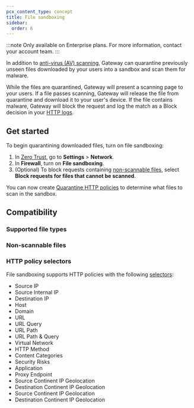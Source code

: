 ```yaml
---
pcx_content_type: concept
title: File sandboxing
sidebar:
  order: 6
---
```



:::note
Only available on Enterprise plans. For more information, contact your account team.
:::

In addition to [anti-virus (AV) scanning](/cloudflare-one/policies/gateway/http-policies/antivirus-scanning/), Gateway can quarantine previously unseen files downloaded by your users into a sandbox and scan them for malware.

While the files are quarantined, Gateway will present a scanning page to your users. If a file passes scanning, Gateway will release the file from quarantine and download it to your user's device. If the file contains malware, Gateway will block the request and log the match as a Block decision in your [HTTP logs](/cloudflare-one/insights/logs/gateway-logs/#http-logs).

## Get started

To begin quarantining downloaded files, turn on file sandboxing:

1. In [Zero Trust](https://one.dash.cloudflare.com), go to **Settings** > **Network**.
2. In **Firewall**, turn on **File sandboxing**.
3. (Optional) To block requests containing [non-scannable files](#non-scannable-files), select **Block requests for files that cannot be scanned**.

You can now create [Quarantine HTTP policies](/cloudflare-one/policies/gateway/http-policies/#quarantine) to determine what files to scan in the sandbox.

## Compatibility

### Supported file types

<Render file="gateway/sandbox-file-types" />

### Non-scannable files

<Render file="gateway/nonscannable-files" />

### HTTP policy selectors

File sandboxing supports HTTP policies with the following [selectors](/cloudflare-one/policies/gateway/http-policies/#selectors):

- Source IP
- Source Internal IP
- Destination IP
- Host
- Domain
- URL
- URL Query
- URL Path
- URL Path & Query
- Virtual Network
- HTTP Method
- Content Categories
- Security Risks
- Application
- Proxy Endpoint
- Source Continent IP Geolocation
- Destination Continent IP Geolocation
- Source Continent IP Geolocation
- Destination Continent IP Geolocation
